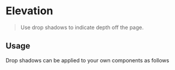 

<Meta title="Tokens/Elevation" />

# Elevation

> Use drop shadows to indicate depth off the page.

<ElevationTable />

## Usage

Drop shadows can be applied to your own components as follows

<Source dark code={UsageText} />
